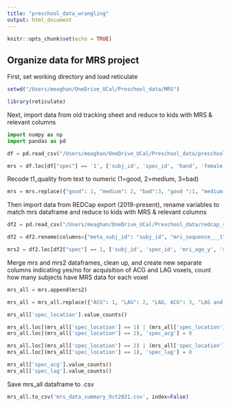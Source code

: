 ```yaml
---
title: "preschool_data_wrangling"
output: html_document
---
```


```r
knitr::opts_chunk$set(echo = TRUE)
```

## Organize data for MRS project

First, set working directory and load reticulate 
```r
setwd("/Users/meaghan/OneDrive_UCal/Preschool_data/MRS")

library(reticulate)

```

Next, import data from old tracking sheet and reduce to kids with MRS & relevant columns
```python
import numpy as np
import pandas as pd 

df = pd.read_csv("/Users/meaghan/OneDrive_UCal/Preschool_data/preschool_mri_data_sheet.csv")

mrs = df.loc[df["spec"] == '1', ['subj_id', 'spec_id', 'hand', 'female', 'mri_age_y', 'demographics', 'pp_data', 'sn_data', 'spec', 'spec_location', 't1', 't1_quality', 'dti_b750', 'dti_b2000', 'dti750_te', 'notes']]

```

Recode t1_quality from text to numeric (1=good, 2=medium, 3=bad)
```python
mrs = mrs.replace({"good": 1, "medium": 2, "bad":3, "good ":1, "medium ":2, "bad ":3})
```



Then import data from REDCap export (2019-present), rename variables to match mrs dataframe and reduce to kids with MRS & relevant columns
```python
df2 = pd.read_csv("/Users/meaghan/OneDrive_UCal/Preschool_data/redcap_report_mri_data_oct1921.csv")

df2 = df2.rename(columns={"meta_subj_id": "subj_id", "mri_sequence___1": "dti_b750", "mri_sequence___2": "t1", "mri_sequence___3": "t2_star", "mri_sequence___4": "asl", "mri_sequence___5": "fmri", "mri_sequence___6": "t2_anat", "mri_sequence___7": "ihmt", "mri_sequence___8": "spec", "mri_sequence___9": "dti_b2000", "mri_sequence___10": "wm_dti_b900_adol", "mri_sequence___11": "wm_dti_b2000_adol", "mri_te_value_750": "dti750_te", "mri_t1_dq":"t1_quality", "mri_spec_id": "spec_id", "mri_spec_location": "spec_location"})

mrs2 = df2.loc[df2["spec"] == 1, ['subj_id', 'spec_id', 'mri_age_y', 'spec', 'spec_location', 't1', 't1_quality', 'dti_b750', 'dti_b2000', 'dti750_te']]

```

Merge mrs and mrs2 dataframes, clean up, and create new separate columns indicating yes/no for acquisition of ACG and LAG voxels, count how many subjects have MRS data for each voxel
```python
mrs_all = mrs.append(mrs2)

mrs_all = mrs_all.replace({"ACG": 1, "LAG": 2, "LAG, ACG": 3, "LAG and ACG": 3})

mrs_all['spec_location'].value_counts()

mrs_all.loc[(mrs_all['spec_location'] == 1) | (mrs_all['spec_location'] == 3), 'spec_acg'] = 1
mrs_all.loc[(mrs_all['spec_location'] == 2), 'spec_acg'] = 0

mrs_all.loc[(mrs_all['spec_location'] == 2) | (mrs_all['spec_location'] == 3), 'spec_lag'] = 1
mrs_all.loc[(mrs_all['spec_location'] == 1), 'spec_lag'] = 0

mrs_all['spec_acg'].value_counts()
mrs_all['spec_lag'].value_counts()
```
Save mrs_all dataframe to .csv
```python
mrs_all.to_csv('mrs_data_summary_Oct2021.csv', index=False)
```

